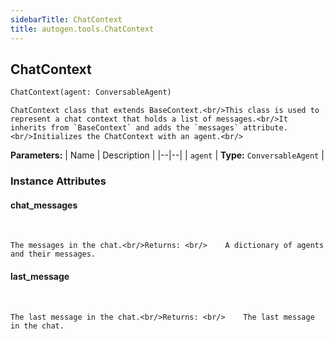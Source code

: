 ```yaml
---
sidebarTitle: ChatContext
title: autogen.tools.ChatContext
---
```

<h2 id="autogen.tools.ChatContext" class="doc doc-heading">
    <code class="doc-symbol doc-symbol-heading doc-symbol-class"></code>
    <span class="doc doc-object-name doc-class-name">ChatContext</span>
</h2>

```python
ChatContext(agent: ConversableAgent)
```

    ChatContext class that extends BaseContext.<br/>This class is used to represent a chat context that holds a list of messages.<br/>It inherits from `BaseContext` and adds the `messages` attribute.<br/>Initializes the ChatContext with an agent.<br/>

<b>Parameters:</b>
| Name | Description |
|--|--|
| `agent` | **Type:** `ConversableAgent` |

### Instance Attributes

<code class="doc-symbol doc-symbol-heading doc-symbol-attribute"></code>
#### chat_messages
<br />

    The messages in the chat.<br/>Returns: <br/>    A dictionary of agents and their messages.

<code class="doc-symbol doc-symbol-heading doc-symbol-attribute"></code>
#### last_message
<br />

    The last message in the chat.<br/>Returns: <br/>    The last message in the chat.